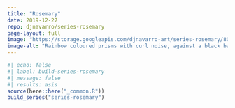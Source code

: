 ```yaml
---
title: "Rosemary"
date: 2019-12-27
repo: djnavarro/series-rosemary
page-layout: full
image: "https://storage.googleapis.com/djnavarro-art/series-rosemary/800/rosemary_003_000_rainbow-prisms.png"
image-alt: "Rainbow coloured prisms with curl noise, against a black background"
---
```

   
::: {.grid}
  
```r
#| echo: false
#| label: build-series-rosemary
#| message: false
#| results: asis
source(here::here("_common.R"))
build_series("series-rosemary")
```
   
:::
   
